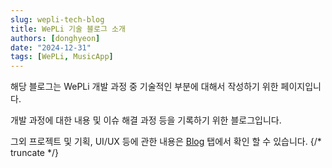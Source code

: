 ```yaml
---
slug: wepli-tech-blog
title: WePLi 기술 블로그 소개
authors: [donghyeon]
date: "2024-12-31"
tags: [WePLi, MusicApp]
---
```


해당 블로그는 WePLi 개발 과정 중 기술적인 부분에 대해서 작성하기 위한 페이지입니다.

개발 과정에 대한 내용 및 이슈 해결 과정 등을 기록하기 위한 블로그입니다.

그외 프로젝트 및 기획, UI/UX 등에 관한 내용은 [Blog](../blog) 탭에서 확인 할 수 있습니다.
{/* truncate */}